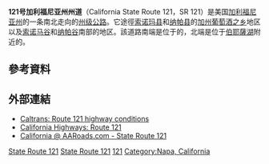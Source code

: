 {{Expand language|1=en|time=2020-09-02T10:23:09+00:00}}
{{Infobox road
|length_mi=33.567
|length_round=2
|length_ref=
|direction_a=南
|terminus_a={{jct|state=CA|SR|37}}，位於 {{link-en|西尔斯角|Sears Point, California}}
|junction={{plainlist
|*{{jct|state=CA|SR|12}}，位於[[索诺玛|索诺玛]]附近
*{{jct|state=CA|SR|29}}，位於[[纳帕|纳帕]]
}}
|direction_b=北
|terminus_b={{jct|state=CA|SR|128}}，位於[[伯耶薩湖|伯耶薩湖]]附近
|counties=[[索诺马县_(加利福尼亚州)|索诺马县]]、[[纳帕县|纳帕县]]
}}
'''121号加利福尼亚州州道'''（California State Route 121，SR 121）是美国[[加利福尼亚州|加利福尼亚州]]的一条南北走向的[[州级公路|州级公路]]。它途徑[[索诺马县_(加利福尼亚州)|索诺玛县]]和[[纳帕县|纳帕县]]的[[加州葡萄酒之乡|加州葡萄酒之乡]]地区以及[[索诺马谷|索诺马谷]]和[[纳帕谷|纳帕谷]]南部的{{link-en|卡内罗斯|Los Carneros AVA}}地区。該道路南端是位于{{link-en|西尔斯角|Sears Point}}的{{link-en|37号加利福尼亞州州际公路|California State Route 37|37号州际公路}}，北端是位于[[伯耶薩湖|伯耶薩湖]]附近的{{link-en|128号加利福尼亞州州际公路|California State Route 128|128号州际公路}}。 

== 參考資料 ==
{{Reflist|2}}

== 外部連結 ==
{{commonscat}}
*[http://www.dot.ca.gov/hq/roadinfo/sr121 Caltrans: Route 121 highway conditions]{{Wayback|url=http://www.dot.ca.gov/hq/roadinfo/sr121 |date=20181201181200 }}
*[http://www.cahighways.org/121-128.html#121 California Highways: Route 121]{{Wayback|url=http://www.cahighways.org/121-128.html#121 |date=20200703192016 }}
*[http://www.aaroads.com/california/ca-121.html California @ AARoads.com - State Route 121]{{Wayback|url=http://www.aaroads.com/california/ca-121.html |date=20170525044234 }}

[[Category:Roads_in_Napa_County,_California|State Route 121]]
[[Category:Roads_in_Sonoma_County,_California|State Route 121]]
[[Category:加利福尼亚州州道|121]]
[[Category:Napa,_California|Category:Napa, California]]